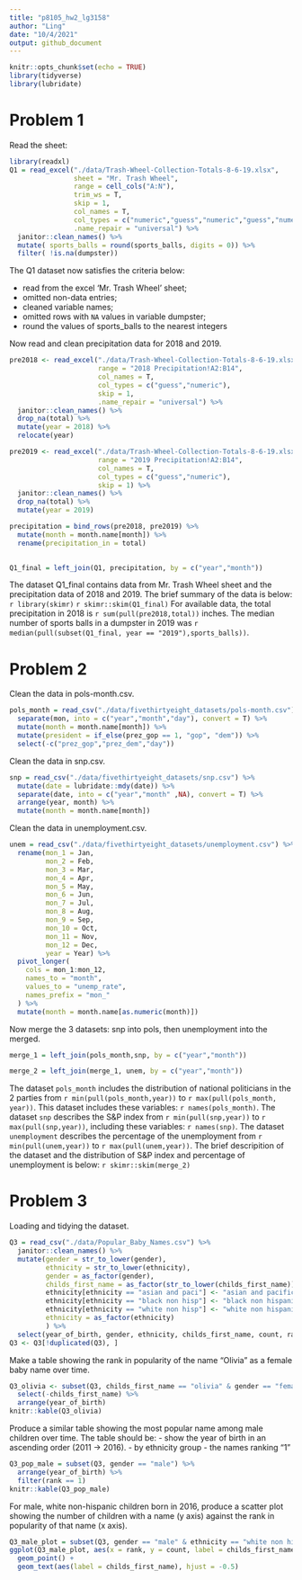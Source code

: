 ```yaml
---
title: "p8105_hw2_lg3158"
author: "Ling"
date: "10/4/2021"
output: github_document
---
```


```r
knitr::opts_chunk$set(echo = TRUE)
library(tidyverse)
library(lubridate)
```

# Problem 1

Read the sheet:
```r

library(readxl)
Q1 = read_excel("./data/Trash-Wheel-Collection-Totals-8-6-19.xlsx",
                sheet = "Mr. Trash Wheel",
                range = cell_cols("A:N"),
                trim_ws = T,
                skip = 1,
                col_names = T,
                col_types = c("numeric","guess","numeric","guess","numeric","numeric","numeric","numeric","numeric","numeric","numeric","numeric","numeric","numeric"),
                .name_repair = "universal") %>%
  janitor::clean_names() %>%
  mutate( sports_balls = round(sports_balls, digits = 0)) %>%
  filter( !is.na(dumpster))
```

The Q1 dataset now satisfies the criteria below:

  - read from the excel 'Mr. Trash Wheel' sheet;
  - omitted non-data entries;
  - cleaned variable names;
  - omitted rows with `NA` values in variable dumpster;
  - round the values of sports_balls to the nearest integers
  
Now read and clean precipitation data for 2018 and 2019.

```r
pre2018 <- read_excel("./data/Trash-Wheel-Collection-Totals-8-6-19.xlsx",
                      range = "2018 Precipitation!A2:B14",
                      col_names = T,
                      col_types = c("guess","numeric"),
                      skip = 1,
                      .name_repair = "universal") %>%
  janitor::clean_names() %>%
  drop_na(total) %>%
  mutate(year = 2018) %>%
  relocate(year)

pre2019 <- read_excel("./data/Trash-Wheel-Collection-Totals-8-6-19.xlsx",
                      range = "2019 Precipitation!A2:B14",
                      col_names = T,
                      col_types = c("guess","numeric"),
                      skip = 1) %>%
  janitor::clean_names() %>%
  drop_na(total) %>%
  mutate(year = 2019)

precipitation = bind_rows(pre2018, pre2019) %>%
  mutate(month = month.name[month]) %>%
  rename(precipitation_in = total)
  

Q1_final = left_join(Q1, precipitation, by = c("year","month"))

```

The dataset Q1_final contains data from Mr. Trash Wheel sheet and the precipitation data of 2018 and 2019. The brief summary of the data is below:
`r library(skimr)`
`r skimr::skim(Q1_final)`
For available data, the total precipitation in 2018 is `r sum(pull(pre2018,total))` inches. The median number of sports balls in a dumpster in 2019 was `r median(pull(subset(Q1_final, year == "2019"),sports_balls))`.

# Problem 2

Clean the data in pols-month.csv.
```r
pols_month = read_csv("./data/fivethirtyeight_datasets/pols-month.csv") %>%
  separate(mon, into = c("year","month","day"), convert = T) %>%
  mutate(month = month.name[month]) %>%
  mutate(president = if_else(prez_gop == 1, "gop", "dem")) %>%
  select(-c("prez_gop","prez_dem","day"))
```

Clean the data in snp.csv.
```r
snp = read_csv("./data/fivethirtyeight_datasets/snp.csv") %>%
  mutate(date = lubridate::mdy(date)) %>%
  separate(date, into = c("year","month" ,NA), convert = T) %>%
  arrange(year, month) %>%
  mutate(month = month.name[month])
```

Clean the data in unemployment.csv.
```r
unem = read_csv("./data/fivethirtyeight_datasets/unemployment.csv") %>%
  rename(mon_1 = Jan,
         mon_2 = Feb,
         mon_3 = Mar,
         mon_4 = Apr,
         mon_5 = May,
         mon_6 = Jun,
         mon_7 = Jul,
         mon_8 = Aug,
         mon_9 = Sep,
         mon_10 = Oct,
         mon_11 = Nov,
         mon_12 = Dec,
         year = Year) %>%
  pivot_longer(
    cols = mon_1:mon_12,
    names_to = "month",
    values_to = "unemp_rate",
    names_prefix = "mon_"
  ) %>%
  mutate(month = month.name[as.numeric(month)])
```

Now merge the 3 datasets: snp into pols, then unemployment into the merged.

```r
merge_1 = left_join(pols_month,snp, by = c("year","month"))

merge_2 = left_join(merge_1, unem, by = c("year","month"))
```

The dataset `pols_month` includes the distribution of national politicians in the 2 parties from `r min(pull(pols_month,year))` to `r max(pull(pols_month, year))`. This dataset includes these variables: `r names(pols_month)`. The dataset `snp` describes the S&P index from `r min(pull(snp,year))` to `r max(pull(snp,year))`, including these variables: `r names(snp)`. The dataset `unemployment` describes the percentage of the unemployment from `r min(pull(unem,year))` to `r max(pull(unem,year))`. The brief descripition of the dataset and the distribution of S&P index and percentage of unemployment is below:
`r skimr::skim(merge_2)`

# Problem 3

Loading and tidying the dataset.
```r
Q3 = read_csv("./data/Popular_Baby_Names.csv") %>%
  janitor::clean_names() %>%
  mutate(gender = str_to_lower(gender),
         ethnicity = str_to_lower(ethnicity),
         gender = as_factor(gender),
         childs_first_name = as_factor(str_to_lower(childs_first_name)),
         ethnicity[ethnicity == "asian and paci"] <- "asian and pacific islander",
         ethnicity[ethnicity == "black non hisp"] <- "black non hispanic",
         ethnicity[ethnicity == "white non hisp"] <- "white non hispanic",
         ethnicity = as_factor(ethnicity)
         ) %>%
  select(year_of_birth, gender, ethnicity, childs_first_name, count, rank)
Q3 <- Q3[!duplicated(Q3), ]
```

Make a table showing the rank in popularity of the name “Olivia” as a female baby name over time.
```r
Q3_olivia <- subset(Q3, childs_first_name == "olivia" & gender == "female") %>%
  select(-childs_first_name) %>%
  arrange(year_of_birth)
knitr::kable(Q3_olivia)
```
Produce a similar table showing the most popular name among male children over time.
The table should be:
  - show the year of birth in an ascending order (2011 -> 2016).
  - by ethnicity group
  - the names ranking "1"

```r

Q3_pop_male = subset(Q3, gender == "male") %>%
  arrange(year_of_birth) %>%
  filter(rank == 1)
knitr::kable(Q3_pop_male)
```

For male, white non-hispanic children born in 2016, produce a scatter plot showing the number of children with a name (y axis) against the rank in popularity of that name (x axis).

```r
Q3_male_plot = subset(Q3, gender == "male" & ethnicity == "white non hispanic" & year_of_birth == 2016)
ggplot(Q3_male_plot, aes(x = rank, y = count, label = childs_first_name)) +
  geom_point() +
  geom_text(aes(label = childs_first_name), hjust = -0.5)
```




